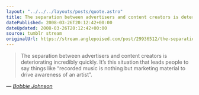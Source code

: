 ```yaml
---
layout: "../../../layouts/posts/quote.astro"
title: The separation between advertisers and content creators is deteriorating incredibly quickly
datePublished: 2008-03-26T20:12:42+00:00
dateUpdated: 2008-03-26T20:12:42+00:00
source: tumblr stream
originalUrl: https://stream.anglepoised.com/post/29936512/the-separation-between-advertisers-and-content
---
```


> The separation between advertisers and content creators is deteriorating incredibly quickly. It’s this situation that leads people to say things like “recorded music is nothing but marketing material to drive awareness of an artist”.

— <cite>[Bobbie Johnson](http://www.bobbiejohnson.org/?p=1209)</cite>
